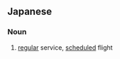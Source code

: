 ==Japanese==
{{ja-kanjitab|てい|き|びん|yomi=on}}

===Noun===
{{ja-noun|ていきびん}}

# [[regular]] service, [[scheduled]] flight
